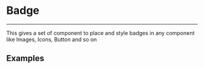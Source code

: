 
<Meta title='Components/Badge/Intro' component={Badge} />

# Badge

---

This gives a set of component to place and style badges in any component like Images, Icons, Button and so on

## Examples

<Canvas>
  <Story id='components-badge-badgeplacement--squared' />
</Canvas>

<Canvas>
  <Story id='components-badge-badgeplacement--circle' />
</Canvas>
